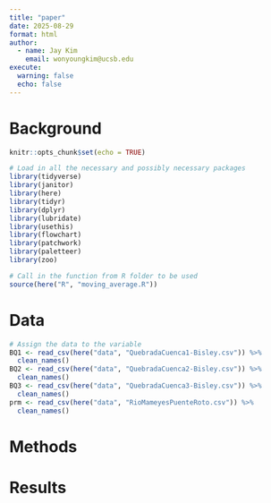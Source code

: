 ```yaml
---
title: "paper"
date: 2025-08-29
format: html
author:
  - name: Jay Kim
    email: wonyoungkim@ucsb.edu
execute: 
  warning: false
  echo: false
---
```


# Background

```r
knitr::opts_chunk$set(echo = TRUE)

# Load in all the necessary and possibly necessary packages
library(tidyverse)
library(janitor)
library(here)
library(tidyr)
library(dplyr)
library(lubridate)
library(usethis)
library(flowchart)
library(patchwork)
library(paletteer)
library(zoo)

# Call in the function from R folder to be used
source(here("R", "moving_average.R"))
```

# Data

```r
# Assign the data to the variable 
BQ1 <- read_csv(here("data", "QuebradaCuenca1-Bisley.csv")) %>% 
  clean_names()
BQ2 <- read_csv(here("data", "QuebradaCuenca2-Bisley.csv")) %>% 
  clean_names()
BQ3 <- read_csv(here("data", "QuebradaCuenca3-Bisley.csv")) %>% 
  clean_names()
prm <- read_csv(here("data", "RioMameyesPuenteRoto.csv")) %>% 
  clean_names()
```

# Methods

# Results
